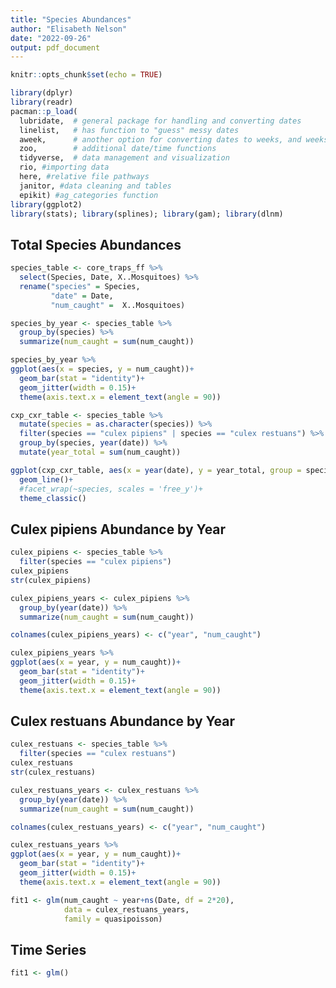 ```yaml
---
title: "Species Abundances"
author: "Elisabeth Nelson"
date: "2022-09-26"
output: pdf_document
---
```


```r
knitr::opts_chunk$set(echo = TRUE)

library(dplyr)
library(readr)
pacman::p_load(
  lubridate,  # general package for handling and converting dates  
  linelist,   # has function to "guess" messy dates
  aweek,      # another option for converting dates to weeks, and weeks to dates
  zoo,        # additional date/time functions
  tidyverse,  # data management and visualization  
  rio, #importing data
  here, #relative file pathways
  janitor, #data cleaning and tables
  epikit) #ag_categories function
library(ggplot2)
library(stats); library(splines); library(gam); library(dlnm)
```


## Total Species Abundances 
```r

species_table <- core_traps_ff %>%
  select(Species, Date, X..Mosquitoes) %>%
  rename("species" = Species, 
         "date" = Date, 
         "num_caught" =  X..Mosquitoes)

species_by_year <- species_table %>%
  group_by(species) %>%
  summarize(num_caught = sum(num_caught))

species_by_year %>%
ggplot(aes(x = species, y = num_caught))+
  geom_bar(stat = "identity")+
  geom_jitter(width = 0.15)+
  theme(axis.text.x = element_text(angle = 90))

cxp_cxr_table <- species_table %>%
  mutate(species = as.character(species)) %>%
  filter(species == "culex pipiens" | species == "culex restuans") %>%
  group_by(species, year(date)) %>%
  mutate(year_total = sum(num_caught))

ggplot(cxp_cxr_table, aes(x = year(date), y = year_total, group = species, col = species ))+
  geom_line()+
  #facet_wrap(~species, scales = 'free_y')+
  theme_classic()

```

## Culex pipiens Abundance by Year
```r

culex_pipiens <- species_table %>%
  filter(species == "culex pipiens")
culex_pipiens
str(culex_pipiens)

culex_pipiens_years <- culex_pipiens %>%
  group_by(year(date)) %>%
  summarize(num_caught = sum(num_caught))

colnames(culex_pipiens_years) <- c("year", "num_caught")

culex_pipiens_years %>%
ggplot(aes(x = year, y = num_caught))+
  geom_bar(stat = "identity")+
  geom_jitter(width = 0.15)+
  theme(axis.text.x = element_text(angle = 90))
```

## Culex restuans Abundance by Year
```r
culex_restuans <- species_table %>%
  filter(species == "culex restuans")
culex_restuans
str(culex_restuans)

culex_restuans_years <- culex_restuans %>%
  group_by(year(date)) %>%
  summarize(num_caught = sum(num_caught))

colnames(culex_restuans_years) <- c("year", "num_caught")

culex_restuans_years %>%
ggplot(aes(x = year, y = num_caught))+
  geom_bar(stat = "identity")+
  geom_jitter(width = 0.15)+
  theme(axis.text.x = element_text(angle = 90))

fit1 <- glm(num_caught ~ year+ns(Date, df = 2*20), 
            data = culex_restuans_years, 
            family = quasipoisson)
```

## Time Series
```r

fit1 <- glm()


```

